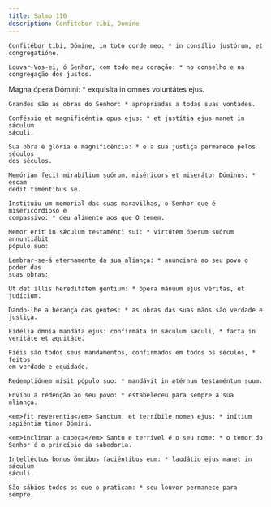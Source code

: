 ```yaml
---
title: Salmo 110
description: Confitebor tibi, Domine
---
```


<div class="side-by-side not-content">

    Confitébor tibi, Dómine, in toto corde meo: * in consílio justórum, et
    congregatióne.

    Louvar-Vos-ei, ó Senhor, com todo meu coração: * no conselho e na
    congregação dos justos.

Magna ópera Dómini: \* exquisíta in omnes voluntátes ejus.

    Grandes são as obras do Senhor: * apropriadas a todas suas vontades.

    Conféssio et magnificéntia opus ejus: * et justítia ejus manet in sǽculum
    sǽculi.

    Sua obra é glória e magnificência: * e a sua justiça permanece pelos séculos
    dos séculos.

    Memóriam fecit mirabílium suórum, miséricors et miserátor Dóminus: * escam
    dedit timéntibus se.

    Instituiu um memorial das suas maravilhas, o Senhor que é misericordioso e
    compassivo: * deu alimento aos que O temem.

    Memor erit in sǽculum testaménti sui: * virtútem óperum suórum annuntiábit
    pópulo suo:

    Lembrar-se-á eternamente da sua aliança: * anunciará ao seu povo o poder das
    suas obras:

    Ut det illis hereditátem géntium: * ópera mánuum ejus véritas, et judícium.

    Dando-lhe a herança das gentes: * as obras das suas mãos são verdade e
    justiça.

    Fidélia ómnia mandáta ejus: confirmáta in sǽculum sǽculi, * facta in
    veritáte et æquitáte.

    Fiéis são todos seus mandamentos, confirmados em todos os séculos, * feitos
    em verdade e equidade.

    Redemptiónem misit pópulo suo: * mandávit in ætérnum testaméntum suum.

    Enviou a redenção ao seu povo: * estabeleceu para sempre a sua aliança.

    <em>fit reverentia</em> Sanctum, et terríbile nomen ejus: * inítium
    sapiéntiæ timor Dómini.

    <em>inclinar a cabeça</em> Santo e terrível é o seu nome: * o temor do
    Senhor é o princípio da sabedoria.

    Intelléctus bonus ómnibus faciéntibus eum: * laudátio ejus manet in sǽculum
    sǽculi.

    São sábios todos os que o praticam: * seu louvor permanece para sempre.

</div>
